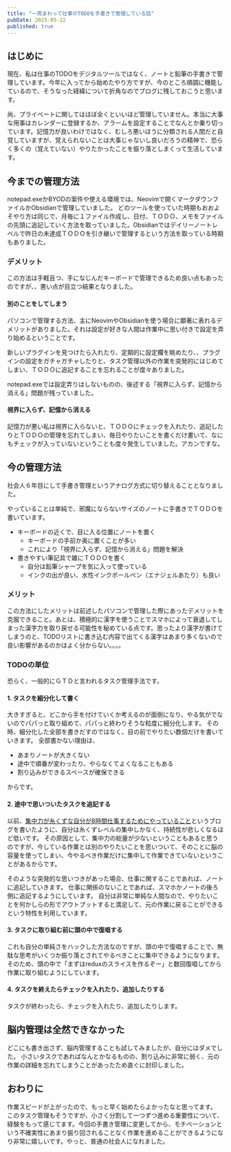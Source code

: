 ```yaml
---
title: "一周まわって仕事のTODOを手書きで管理している話"
pubDate: 2025-05-22
published: true
---
```


## はじめに

現在、私は仕事のTODOをデジタルツールではなく、ノートと鉛筆の手書きで管理しています。今年に入ってから始めたやり方ですが、今のところ順調に機能しているので、そうなった経緯について折角なのでブログに残しておこうと思います。

尚、プライベートに関してはほぼ全くといいほど管理していません。本当に大事な用事はカレンダーに登録するか、アラームを設定することでなんとか乗り切っています。記憶力が良いわけではなく、むしろ悪いほうに分類される人間だと自覚していますが、覚えられないことは大事じゃないし良いだろうの精神で、恐らく多くの（覚えていない）やりたかったことを振り落としまくって生活しています。

## 今までの管理方法

notepad.exeかBYODの案件や使える環境では、Neovimで開くマークダウンファイルかObsidianで管理していました。
どのツールを使っていた時期もおおよそやり方は同じで、月毎に１ファイル作成し、日付、ＴＯＤＯ、メモをファイルの先頭に追記していく方法を取っていました。Obsidianではデイリーノートレベルで昨日の未達成ＴＯＤＯを引き継いで管理するという方法を取っている時期もありました。

### デメリット

この方法は手軽且つ、手になじんだキーボードで管理できるため良い点もあったのですが、、悪い点が目立つ結果となりました。

#### 別のことをしてしまう

パソコンで管理する方法、主にNeovimやObsidianを使う場合に顕著に表れるデメリットがありました。それは設定が好きな人間は作業中に思い付きで設定を弄り始めるということです。

新しいプラグインを見つけたら入れたり、定期的に設定欄を眺めたり、、プラグインの設定をガチャガチャしたりと、タスク管理以外の作業を突発的にはじめてしまい、ＴＯＤＯに追記することを忘れることが度々ありました。

notepad.exeでは設定弄りはしないものの、後述する「視界に入らず、記憶から消える」問題が残っていました。

#### 視界に入らず、記憶から消える

記憶力が悪い私は視界に入らないと、ＴＯＤＯにチェックを入れたり、追記したりとＴＯＤＯの管理を忘れてしまい、毎日やりたいことを書くだけ書いて、なにもチェックが入っていないということも度々発生していました。アカンですな。



## 今の管理方法

社会人６年目にして手書き管理というアナログ方式に切り替えることとなりました。

やっていることは単純で、邪魔にならないサイズのノートに手書きでＴＯＤＯを書いています。
- キーボードの近くで、目に入る位置にノートを置く
	- キーボードの手前か奥に置くことが多い
	- これにより「視界に入らず、記憶から消える」問題を解決
- 書きやすい筆記具で雑にＴＯＤＯを書く
	- 自分は鉛筆シャープを気に入って使っている
	- インクの出が良い、水性インクボールペン（エナジェルあたり）も良い

### メリット

この方法にしたメリットは前述したパソコンで管理した際にあったデメリットを克服できること。あとは、積極的に漢字を使うことでスマホによって衰退してしまった漢字力を取り戻せる可能性を秘めている点です。思ったより漢字が書けてしまうのと、TODOリストに書き込む内容で出てくる漢字はあまり多くないので良い影響があるのかはよく分からない。。。。


### TODOの単位

恐らく、一般的にＧＴＤと言われるタスク管理手法です。

#### 1. タスクを細分化して書く

大きすぎると、どこから手を付けていくか考えるのが面倒になり、やる気がでないのでパパっと取り組めて、パパっと終わりそうな粒度に細分化します。
その時、細分化した全部を書きだすのではなく、目の前でやりたい数個だけを書いていきます。
全部書かない理由は、
- あまりノートが大きくない
- 途中で順番が変わったり、やらなくてよくなることもある
- 割り込みができるスペースが確保できる

からです。

#### 2. 途中で思いついたタスクを追記する

以前、[集中力が糸くずな自分が8時間仕事するためにやっていること](https://wagomu.me/blog/2025-01-28)というブログを書いたように、自分は糸くずレベルの集中しかなく、持続性が悲しくなるほど低いです。
その原因として、集中力の総量が少ないということもあると思うのですが、今している作業とは別のやりたいことを思いついて、そのことに脳の容量を使ってしまい、今やるべき作業だけに集中して作業できていないということがあるからです。

そのような突発的な思いつきがあった場合、仕事に関することであれば、ノートに追記していきます。
仕事に関係のないことであれば、スマホかノートの後ろ側に追記するようにしています。
自分は非常に単純な人間なので、やりたいことを何かしらの形でアウトプットすると満足して、元の作業に戻ることができるという特性を利用しています。


#### 3. タスクに取り組む前に頭の中で復唱する

これも自分の単純さをハックした方法なのですが、頭の中で復唱することで、無駄な思考がいくつか振り落とされてやるべきことに集中できるようになります。そのため、頭の中で「まずはreduxのスライスを作るぞー」と数回復唱してから作業に取り組むようにしています。

#### 4. タスクを終えたらチェックを入れたり、追加したりする

タスクが終わったら、チェックを入れたり、追加したりします。

## 脳内管理は全然できなかった

どこにも書き出さず、脳内管理することも試してみましたが、自分にはダメでした。
小さいタスクであればなんとかなるものの、割り込みに非常に弱く、元の作業の詳細を忘れてしまうことがあったため直ぐに封印しました。

## おわりに

作業スピードが上がったので、もっと早く始めたらよかったなと思ってます。
このタスク管理もそうですが、小さく分割して一つずつ進める重要性について、経験をもって感じてます。今回の手書き管理に変更してから、モチベーションという不確実性にあまり振り回されることなく作業を進めることができるようになり非常に嬉しいです。やっと、普通の社会人になれました。
